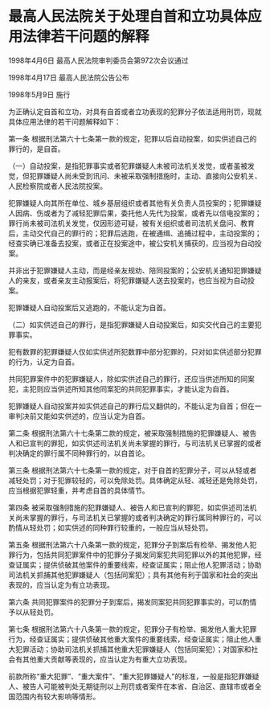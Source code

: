 # 最高人民法院关于处理自首和立功具体应用法律若干问题的解释

1998年4月6日 最高人民法院审判委员会第972次会议通过

1998年4月17日 最高人民法院公告公布

1998年5月9日 施行

  

为正确认定自首和立功，对具有自首或者立功表现的犯罪分子依法适用刑罚，现就具体应用法律的若干问题解释如下：

第一条 根据刑法第六十七条第一款的规定，犯罪以后自动投案，如实供述自己的罪行的，是自首。

（一）自动投案，是指犯罪事实或者犯罪嫌疑人未被司法机关发觉，或者虽被发觉，但犯罪嫌疑人尚未受到讯问、未被采取强制措施时，主动、直接向公安机关、人民检察院或者人民法院投案。

犯罪嫌疑人向其所在单位、城乡基层组织或者其他有关负责人员投案的；犯罪嫌疑人因病、伤或者为了减轻犯罪后果，委托他人先代为投案，或者先以信电投案的；罪行尚未被司法机关发觉，仅因形迹可疑，被有关组织或者司法机关盘问、教育后，主动交代自己的罪行的；犯罪后逃跑，在被通缉、追捕过程中，主动投案的；经查实确已准备去投案，或者正在投案途中，被公安机关捕获的，应当视为自动投案。

并非出于犯罪嫌疑人主动，而是经亲友规劝、陪同投案的；公安机关通知犯罪嫌疑人的亲友，或者亲友主动报案后，将犯罪嫌疑人送去投案的，也应当视为自动投案。

犯罪嫌疑人自动投案后又逃跑的，不能认定为自首。

（二）如实供述自己的罪行，是指犯罪嫌疑人自动投案后，如实交代自己的主要犯罪事实。

犯有数罪的犯罪嫌疑人仅如实供述所犯数罪中部分犯罪的，只对如实供述部分犯罪的行为，认定为自首。

共同犯罪案件中的犯罪嫌疑人，除如实供述自己的罪行，还应当供述所知的同案犯，主犯则应当供述所知其他同案犯的共同犯罪事实，才能认定为自首。

犯罪嫌疑人自动投案并如实供述自己的罪行后又翻供的，不能认定为自首；但在一审判决前又能如实供述的，应当认定为自首。

第二条 根据刑法第六十七条第二款的规定，被采取强制措施的犯罪嫌疑人、被告人和已宣判的罪犯，如实供述司法机关尚未掌握的罪行，与司法机关已掌握的或者判决确定的罪行属不同种罪行的，以自首论。

第三条 根据刑法第六十七条第一款的规定，对于自首的犯罪分子，可以从轻或者减轻处罚；对于犯罪较轻的，可以免除处罚。具体确定从轻、减轻还是免除处罚，应当根据犯罪轻重，并考虑自首的具体情节。

第四条 被采取强制措施的犯罪嫌疑人、被告人和已宣判的罪犯，如实供述司法机关尚未掌握的罪行，与司法机关已掌握的或者判决确定的罪行属同种罪行的，可以酌情从轻处罚；如实供述的同种罪行较重的，一般应当从轻处罚。

第五条 根据刑法第六十八条第一款的规定，犯罪分子到案后有检举、揭发他人犯罪行为，包括共同犯罪案件中的犯罪分子揭发同案犯共同犯罪以外的其他犯罪，经查证属实；提供侦破其他案件的重要线索，经查证属实；阻止他人犯罪活动；协助司法机关抓捕其他犯罪嫌疑人（包括同案犯）；具有其他有利于国家和社会的突出表现的，应当认定为有立功表现。

第六条 共同犯罪案件的犯罪分子到案后，揭发同案犯共同犯罪事实的，可以酌情予以从轻处罚。

第七条 根据刑法第六十八条第一款的规定，犯罪分子有检举、揭发他人重大犯罪行为，经查证属实；提供侦破其他重大案件的重要线索，经查证属实；阻止他人重大犯罪活动；协助司法机关抓捕其他重大犯罪嫌疑人（包括同案犯）；对国家和社会有其他重大贡献等表现的，应当认定为有重大立功表现。

前款所称“重大犯罪”、“重大案件”、“重大犯罪嫌疑人”的标准，一般是指犯罪嫌疑人、被告人可能被判处无期徒刑以上刑罚或者案件在本省、自治区、直辖市或者全国范围内有较大影响等情形。